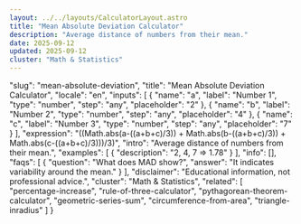 ```yaml
---
layout: ../../layouts/CalculatorLayout.astro
title: "Mean Absolute Deviation Calculator"
description: "Average distance of numbers from their mean."
date: 2025-09-12
updated: 2025-09-12
cluster: "Math & Statistics"
---
```


  "slug": "mean-absolute-deviation",
  "title": "Mean Absolute Deviation Calculator",
  "locale": "en",
  "inputs": [
    {
      "name": "a",
      "label": "Number 1",
      "type": "number",
      "step": "any",
      "placeholder": "2"
    },
    {
      "name": "b",
      "label": "Number 2",
      "type": "number",
      "step": "any",
      "placeholder": "4"
    },
    {
      "name": "c",
      "label": "Number 3",
      "type": "number",
      "step": "any",
      "placeholder": "7"
    }
  ],
  "expression": "((Math.abs(a-((a+b+c)/3)) + Math.abs(b-((a+b+c)/3)) + Math.abs(c-((a+b+c)/3)))/3)",
  "intro": "Average distance of numbers from their mean.",
  "examples": [
    {
      "description": "2, 4, 7 ⇒ 1.78"
    }
  ],
  "info": [],
  "faqs": [
    {
      "question": "What does MAD show?",
      "answer": "It indicates variability around the mean."
    }
  ],
  "disclaimer": "Educational information, not professional advice.",
  "cluster": "Math & Statistics",
  "related": [
    "percentage-increase",
    "rule-of-three-calculator",
    "pythagorean-theorem-calculator",
    "geometric-series-sum",
    "circumference-from-area",
    "triangle-inradius"
  ]
}

<Calculator schema={schema} />
